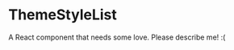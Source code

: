 
<Meta title="@flapjs/experimental/components/theme/themeStyle/ThemeStyleList"
    component={ThemeStyleList}/>

# ThemeStyleList

A React component that needs some love. Please describe me! :(

<Props of={ThemeStyleList}/>

